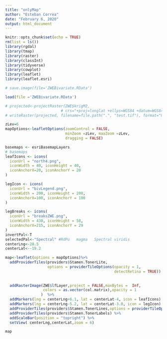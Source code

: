 ```yaml
---
title: "onlyMap"
author: "Esteban Correa"
date: "February 6, 2020"
output: html_document
---
```


```r
knitr::opts_chunk$set(echo = TRUE)
rm(list = ls())
library(rgdal)
library(tmap)
library(raster)
library(classInt)
library(tidyverse)
library(cowplot)
library(leaflet)
library(leaflet.esri)
```



```r
# save.image(file='ZWEBivariate.RData')

load(file ='ZWEBivariate.RData')

# projected<-projectRaster(ZWE$krigM2,
                         # crs="+proj=longlat +ellps=WGS84 +datum=WGS84 +no_defs +units=km")
# writeRaster(projected, filename=file.path(".", "test.tif"), format="GTiff", overwrite=TRUE)
```

```r
zLev=6
mapOptions<-leafletOptions(zoomControl = FALSE,
                           minZoom =zLev, maxZoom =zLev,
                           dragging = FALSE)

basemaps <- esriBasemapLayers
# basemaps
leafIcons <- icons(
  iconUrl = "north4.png",
  iconWidth = 40, iconHeight = 40,
  iconAnchorX=20, iconAnchorY = 20
)

legIcon <- icons(
  iconUrl = "bivLegend.png",
  iconWidth = 200, iconHeight = 200,
  iconAnchorX=100, iconAnchorY = 100
)

legBreaks <- icons(
  iconUrl = "breaksZWE.png",
  iconWidth = 430, iconHeight = 58,
  iconAnchorX=215, iconAnchorY = 29
)
invertPal<-T
selectedPal<-"Spectral" #RdPu   magma   Spectral viridis
centerLng<-28.5
centerLat<--19.2
```

```r

map<-leaflet(options = mapOptions)%>%
  addProviderTiles(providers$Stamen.TonerLite,
                   options = providerTileOptions(opacity = 1,
                                                 detectRetina = TRUE)) %>%
  
  
  addRasterImage(ZWE$lfLayer,project = FALSE,maxBytes =  Inf,
                 colors = as.vector(col.matrix),opacity = 1
                )  %>%
  addMarkers(lng = centerLng+6.1, lat = centerLat-4, icon = leafIcons) %>%
  addMarkers(lng = centerLng-5.2, lat = centerLat-3.0, icon = legIcon) %>%
  addProviderTiles(providers$Stamen.TonerLines,options = providerTileOptions(opacity = 0.65)) %>%
  addProviderTiles(providers$Stamen.TonerLabels) %>% 
  addScaleBar(position = "topright") %>%
  setView( centerLng,centerLat,zoom = 6)

map

```
